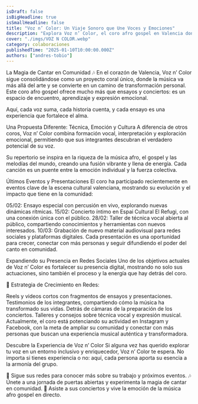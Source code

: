 ```yaml
---
isDraft: false
isBigHeadline: true
isSmallHeadline: false
title: "Voz n’ Color: Un Viaje Sonoro que Une Voces y Emociones"
description: "Explora Voz n’ Color, el coro afro gospel en Valencia donde la música es una herramienta de conexión, aprendizaje y crecimiento personal."
cover: "./imgs/VOZ N COLOR.webp"
category: colaboraciones
publishedTime: "2025-01-10T10:00:00.000Z"
authors: ["andres-tobio"]
---
```


La Magia de Cantar en Comunidad 🎶
En el corazón de Valencia, Voz n’ Color sigue consolidándose como un proyecto coral único, donde la música va más allá del arte y se convierte en un camino de transformación personal. Este coro afro gospel ofrece mucho más que ensayos y conciertos: es un espacio de encuentro, aprendizaje y expresión emocional.

Aquí, cada voz suma, cada historia cuenta, y cada ensayo es una experiencia que fortalece el alma.

Una Propuesta Diferente: Técnica, Emoción y Cultura
A diferencia de otros coros, Voz n’ Color combina formación vocal, interpretación y exploración emocional, permitiendo que sus integrantes descubran el verdadero potencial de su voz.

Su repertorio se inspira en la riqueza de la música afro, el gospel y las melodías del mundo, creando una fusión vibrante y llena de energía. Cada canción es un puente entre la emoción individual y la fuerza colectiva.

Últimos Eventos y Presentaciones
El coro ha participado recientemente en eventos clave de la escena cultural valenciana, mostrando su evolución y el impacto que tiene en la comunidad:

05/02: Ensayo especial con percusión en vivo, explorando nuevas dinámicas rítmicas.
15/02: Concierto íntimo en Espai Cultural El Refugi, con una conexión única con el público.
28/02: Taller de técnica vocal abierta al público, compartiendo conocimientos y herramientas con nuevos interesados.
10/03: Grabación de nuevo material audiovisual para redes sociales y plataformas digitales.
Cada presentación es una oportunidad para crecer, conectar con más personas y seguir difundiendo el poder del canto en comunidad.

Expandiendo su Presencia en Redes Sociales
Uno de los objetivos actuales de Voz n’ Color es fortalecer su presencia digital, mostrando no solo sus actuaciones, sino también el proceso y la energía que hay detrás del coro.

📲 Estrategia de Crecimiento en Redes:

Reels y videos cortos con fragmentos de ensayos y presentaciones.
Testimonios de los integrantes, compartiendo cómo la música ha transformado sus vidas.
Detrás de cámaras de la preparación de los conciertos.
Talleres y consejos sobre técnica vocal y expresión musical.
Actualmente, el coro está potenciando su actividad en Instagram y Facebook, con la meta de ampliar su comunidad y conectar con más personas que buscan una experiencia musical auténtica y transformadora.

Descubre la Experiencia de Voz n’ Color
Si alguna vez has querido explorar tu voz en un entorno inclusivo y enriquecedor, Voz n’ Color te espera. No importa si tienes experiencia o no: aquí, cada persona aporta su esencia a la armonía del grupo.

🎤 Sigue sus redes para conocer más sobre su trabajo y próximos eventos.
🎶 Únete a una jornada de puertas abiertas y experimenta la magia de cantar en comunidad.
📅 Asiste a sus conciertos y vive la emoción de la música afro gospel en directo.
